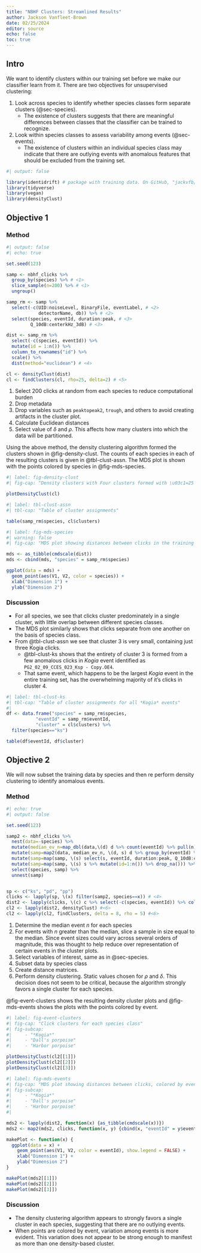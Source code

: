 ```yaml
---
title: "NBHF Clusters: Streamlined Results"
author: Jackson Vanfleet-Brown
date: 02/25/2024
editor: source
echo: false
toc: true
---
```


## Intro {.unnumbered}

We want to identify clusters within our training set before we make our classifier learn from it. There are two objectives for unsupervised clustering:

1. Look across species to identify whether species classes form separate clusters (@sec-species).
    - The existence of clusters suggests that there are meaningful differences between classes that the classifier can be trained to recognize.
2. Look within species classes to assess variability among events (@sec-events).
    -  The existence of clusters within an individual species class may indicate that there are outlying events with anomalous features that should be excluded from the training set.

```r
#| output: false

library(identidrift) # package with training data. On GitHub, "jackvfb/identidrift"
library(tidyverse)
library(vegan)
library(densityClust)
```
## Objective 1 {#sec-species}

### Method

```r
#| output: false
#| echo: true

set.seed(123)

samp <- nbhf_clicks %>% 
  group_by(species) %>% # <1>
  slice_sample(n=200) %>% # <1>
  ungroup()

samp_rm <- samp %>% 
  select(-c(UID:noiseLevel, BinaryFile, eventLabel, # <2>
            detectorName, db)) %>% # <2>
  select(species, eventId, duration:peak, # <3>
         Q_10dB:centerkHz_3dB) # <3>

dist <- samp_rm %>%
  select(-c(species, eventId)) %>%
  mutate(id = 1:n()) %>%
  column_to_rownames("id") %>%
  scale() %>%
  dist(method="euclidean") # <4>

cl <- densityClust(dist)
cl <- findClusters(cl, rho=25, delta=2) # <5>
```
1. Select 200 clicks at random from each species to reduce computational burden
2. Drop metadata
3. Drop variables such as `peaktopeak2`, `trough`, and others to avoid creating artifacts in the cluster plot.
4. Calculate Euclidean distances
5. Select value of $\delta$ and $\rho$. This affects how many clusters into which the data will be partitioned.

Using the above method, the density clustering algorithm formed the clusters shown in @fig-density-clust. The counts of each species in each of the resulting clusters is given in @tbl-clust-assn. The MDS plot is shown with the points colored by species in @fig-mds-species.

```r
#| label: fig-density-clust
#| fig-cap: "Density clusters with Four clusters formed with \u03c1=25 and \u03B4=2"

plotDensityClust(cl)
```

```r
#| label: tbl-clust-assn
#| tbl-cap: "Table of cluster assignments"

table(samp_rm$species, cl$clusters)
```

```r
#| label: fig-mds-species
#| warning: false
#| fig-cap: "MDS plot showing distances between clicks in the training set, colored by species"

mds <- as_tibble(cmdscale(dist))
mds <- cbind(mds, "species" = samp_rm$species)

ggplot(data = mds) +
  geom_point(aes(V1, V2, color = species)) +
  xlab("Dimension 1") +
  ylab("Dimension 2")
```


### Discussion

- For all species, we see that clicks cluster predominately in a single cluster, with little overlap between different species classes.
- The MDS plot similarly shows that clicks separate from one another on the basis of species class.
- From @tbl-clust-assn we see that cluster 3 is very small, containing just three Kogia clicks.
    - @tbl-clust-ks shows that the entirety of cluster 3 is formed from a few anomalous clicks in *Kogia* event identified as `PG2_02_09_CCES_023_Ksp - Copy.OE4`.
    - That same event, which happens to be the largest *Kogia* event in the entire training set, has the overwhelming majority of it's clicks in cluster 4.

```r
#| label: tbl-clust-ks
#| tbl-cap: "Table of cluster assignments for all *Kogia* events"
#| 
df <- data.frame("species" = samp_rm$species,
           "eventId" = samp_rm$eventId,
           "cluster" = cl$clusters) %>%
  filter(species=="ks")

table(df$eventId, df$cluster)
```

## Objective 2 {#sec-events}

We will now subset the training data by species and then re perform density clustering to identify anomalous events.

### Method

```r
#| echo: true
#| output: false

set.seed(123)

samp2 <- nbhf_clicks %>%
  nest(data=-species) %>%
  mutate(median_ev_n=map_dbl(data,\(d) d %>% count(eventId) %>% pull(n) %>% median())) %>% # <1>
  mutate(samp=map2(data, median_ev_n, \(d, s) d %>% group_by(eventId) %>% slice_sample(n=s) %>% ungroup())) %>% # <2>
  mutate(samp=map(samp, \(s) select(s, eventId, duration:peak, Q_10dB:centerkHz_3dB))) %>% # <3>
  mutate(samp=map(samp, \(s) s %>% mutate(id=1:n()) %>% drop_na())) %>%
  select(species, samp) %>% 
  unnest(samp)


sp <- c("ks", "pd", "pp")
clicks <- lapply(sp, \(x) filter(samp2, species==x)) # <4>
dist2 <- lapply(clicks, \(c) c %>% select(-c(species, eventId)) %>% column_to_rownames("id") %>% scale() %>% dist()) # <5>
cl2 <- lapply(dist2, densityClust) #<6>
cl2 <- lapply(cl2, findClusters, delta = 8, rho = 5) #<6>
```

1. Determine the median event $n$ for each species
2. For events with $n$ greater than the median, slice a sample in size equal to the median. Since event sizes could vary across several orders of magnitude, this was thought to help reduce over representation of certain events in the cluster plots.
3. Select variables of interest, same as in @sec-species.
4. Subset data by species class
5. Create distance matrices.
6. Perform density clustering. Static values chosen for $\rho$ and $\delta$. This decision does not seem to be critical, because the algorithm strongly favors a single cluster for each species.

@fig-event-clusters shows the resulting density cluster plots and @fig-mds-events shows the plots with the points colored by event.

```r
#| label: fig-event-clusters
#| fig-cap: "Click clusters for each species class"
#| fig-subcap:
#|     - "*Kogia*"
#|     - "Dall's porpoise"
#|     - "Harbor porpoise"

plotDensityClust(cl2[[1]])
plotDensityClust(cl2[[2]])
plotDensityClust(cl2[[3]])
```

```r
#| label: fig-mds-events
#| fig-cap: "MDS plot showing distances between clicks, colored by event. Legend is hidden due to large number of events in each species class."
#| fig-subcap:
#|     - "*Kogia*"
#|     - "Dall's porpoise"
#|     - "Harbor porpoise"
#| 

mds2 <- lapply(dist2, function(x) {as_tibble(cmdscale(x))})
mds2 <- map2(mds2, clicks, function(x, y) {cbind(x, "eventId" = y$eventId)})

makePlot <- function(x) {
  ggplot(data = x) +
    geom_point(aes(V1, V2, color = eventId), show.legend = FALSE) +
    xlab("Dimension 1") +
    ylab("Dimension 2")
}

makePlot(mds2[[1]])
makePlot(mds2[[2]])
makePlot(mds2[[3]])
```

### Discussion

- The density clustering algorithm appears to strongly favors a single cluster in each species, suggesting that there are no outlying events.
- When points are colored by event, variation among events is more evident. This variation does not appear to be strong enough to manifest as more than one density-based cluster.
